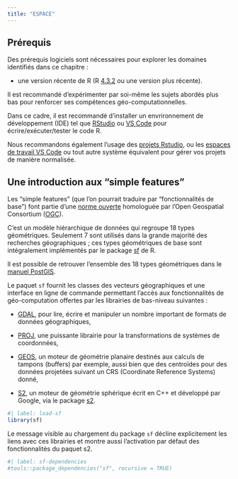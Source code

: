 ```yaml
---
title: "ESPACE"
---
```


## Prérequis

Des prérequis logiciels sont nécessaires pour explorer les domaines identifiés dans ce chapitre :

- une version récente de R (R [4.3.2](https://stat.ethz.ch/pipermail/r-announce/2023/000697.html) ou une version plus récente).

Il est recommandé d'expérimenter par soi-même les sujets abordés plus bas pour renforcer ses compétences géo-computationnelles.

Dans ce cadre, il est recommandé d'installer un envrironnement de développement (IDE) tel que [RStudio](https://posit.co/download/rstudio-desktop/#download) ou [VS Code](https://github.com/REditorSupport/vscode-R) pour écrire/exécuter/tester le code R.

Nous recommandons également l'usage des [projets Rstudio](https://r4ds.had.co.nz/workflow-projects.html), ou les [espaces de travail VS Code](https://code.visualstudio.com/docs/editor/workspaces) ou tout autre système équivalent pour gérer vos projets de manière normalisée.

## Une introduction aux "simple features"

Les "simple features" (que l'on pourrait traduire par "fonctionnalités de base") font partie d'une [norme ouverte](http://portal.opengeospatial.org/files/?artifact_id=25355) homologuée par l'Open Geospatial Consortium ([OGC](https://www.ogc.org/)). <br>

C'est un modèle hiérarchique de données qui regroupe 18 types géométriques. Seulement 7 sont utilisés dans la grande majorité des recherches géographiques ; ces types géométriques de base sont intégralement implémentés par le package [sf](https://r-spatial.github.io/sf/) de R.

Il est possible de retrouver l'ensemble des 18 types géométriques dans le [manuel PostGIS](http://postgis.net/docs/using_postgis_dbmanagement.html).

Le paquet `sf` fournit les classes des vecteurs géographiques et une interface en ligne de commande permettant l'accès aux fonctionnalités de géo-computation offertes par les librairies de bas-niveau suivantes :

- [GDAL](https://gdal.org/)\index{GDAL}, pour lire, écrire et manipuler un nombre important de formats de données géographiques,

- [PROJ](https://proj.org/), une puissante librairie pour la transformations de systèmes de coordonnées, 

- [GEOS](https://libgeos.org/)\index{GEOS}, un moteur de géométrie planaire destinés aux calculs de tampons (buffers) par exemple, aussi bien que des centroïdes pour des données projetées suivant un CRS (Coordinate Reference Systems) donné,

- [S2](https://s2geometry.io/), un moteur de géométrie sphérique écrit en C++ et développé par Google, via le package [s2](https://r-spatial.github.io/s2/).


```r
#| label: load-sf
library(sf)
```

Le message visible au chargement du package `sf` décline explicitement les liens avec ces librairies et montre aussi l'activation par défaut des fonctionnalités du paquet s2.

```r
#| label: sf-dependencies
#tools::package_dependencies("sf", recursive = TRUE)
```

